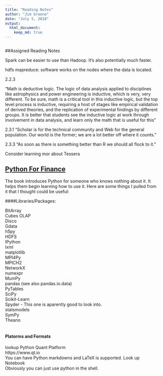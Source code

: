 ```yaml
---
title: "Reading Notes"
author: "Jim Greene"
date: "July 5, 2018"
output: 
  html_document:
    keep_md: true
---
```


```r
```

##Assigned Reading Notes

Spark can be easier to use than Hadoop. It's also potentially much faster.

hdfs
mapreduce: software works on the nodes where the data is located.

2.2.3

"Math is deductive logic. The logic of data analysis
applied to disciplines like astrophysics and power engineering
is inductive, which is very, very different. To be sure,
math is a critical tool in this inductive logic, but the top
level process is inductive, requiring a host of stages like
empirical validation of derived theories, and the replication
of experimental findings by different groups. It is better that
students see the inductive logic at work through involvement
in data analysis, and learn only the math that is useful
for this"

2.3.1
"Scholar is for the technical community and Web for the
general population. Our world is the former; we are a lot
better off where it counts."

2.3.3
"As soon as there is something better than R we should all
flock to it."

Consider learning mor about Tessera

## [Python For Finance](https://books.google.com/books/about/Python_for_Finance.html?id=7tzSBQAAQBAJ&printsec=frontcover&source=kp_read_button#v=onepage&q&f=false)

The book introduces Python for someone who knows nothing about it.
It helps them begin learning how to use it.
Here are some things I pulled from it that I thought could be useful:

####Libraries/Packages:

BitArray </br>
Cubes OLAP </br>
Disco </br>
Gdata </br>
h5py </br>
HDFS </br>
IPython </br>
lxml </br>
matplotlib </br>
MPI4Py </br>
MPICH2 </br>
NetworkX </br>
numexpr </br>
MumPy </br>
pandas (see also pandas.io.data) </br>
PyTables </br>
SciPy </br>
Scikit-Learn </br>
Spyder - This one is aparently good to look into. </br>
statsmodels </br>
SymPy </br>
Theano </br>
 </br>



#### Platorms and Formats
lookup Python Quant Platform </br>
https://www.qt.io </br>
You can have Python markdowns and LaTeX is supported. Look up Notebook </br>
Obviously you can just use python in the shell.


